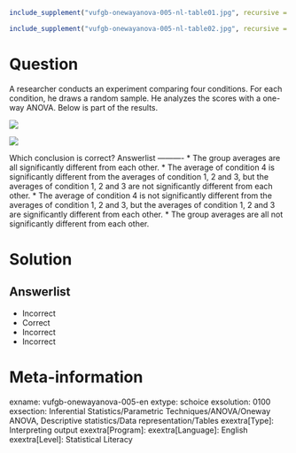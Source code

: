 ```r
include_supplement("vufgb-onewayanova-005-nl-table01.jpg", recursive = TRUE)
```
```r
include_supplement("vufgb-onewayanova-005-nl-table02.jpg", recursive = TRUE)
```
Question
========

A researcher conducts an experiment comparing four conditions. For each condition, he draws a random sample. He analyzes the scores with a one-way ANOVA. Below is part of the results.

![](vufgb-onewayanova-005-nl-table01.jpg)

![](vufgb-onewayanova-005-nl-table02.jpg)

Which conclusion is correct? 
Answerlist
----------
* The group averages are all significantly different from each other.
* The average of condition 4 is significantly different from the averages of condition 1, 2 and 3, but the averages of condition 1, 2 and 3 are not significantly different from each other.
* The average of condition 4 is not significantly different from the averages of condition 1, 2 and 3, but the averages of condition 1, 2 and 3 are significantly different from each other.
* The group averages are all not significantly different from each other.

Solution
========

Answerlist
----------
* Incorrect
* Correct
* Incorrect
* Incorrect

Meta-information
================
exname: vufgb-onewayanova-005-en
extype: schoice
exsolution: 0100
exsection: Inferential Statistics/Parametric Techniques/ANOVA/Oneway ANOVA, Descriptive statistics/Data representation/Tables
exextra[Type]: Interpreting output
exextra[Program]: 
exextra[Language]: English
exextra[Level]: Statistical Literacy
